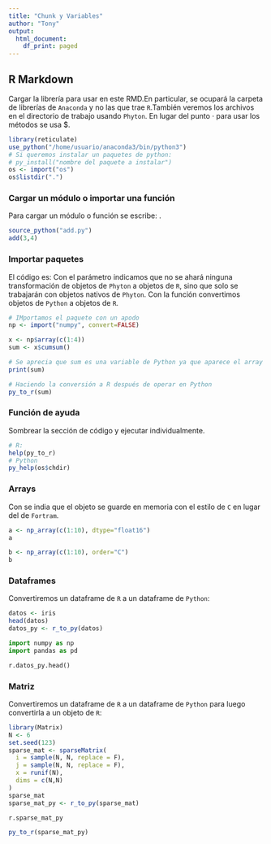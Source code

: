 ```yaml
---
title: "Chunk y Variables"
author: "Tony"
output:
  html_document:
    df_print: paged
---
```



## R Markdown

Cargar la librería \textbf{reticulate} para usar \textit{Phyton} en este RMD.En particular, se ocupará la carpeta de librerías de `Anaconda` y no las que trae `R`.También veremos los archivos en el directorio de trabajo usando `Phyton`. En lugar del punto $\cdot$ para usar los métodos se usa $\$$.
```r
library(reticulate)
use_python("/home/usuario/anaconda3/bin/python3")
# Si queremos instalar un paquetes de python:
# py_install("nombre del paquete a instalar")
os <- import("os")
os$listdir(".")
```

### Cargar un módulo o importar una función

Para cargar un módulo o función se escribe: \textbf{source_python("nombre del modulo")}.
```r
source_python("add.py")
add(3,4)
```

### Importar paquetes
El código es: \textbf{import\(\text{"numpy", convert=FALSE}\)}Con el parámetro \textbf{convert=FALSE} indicamos que no se ahará ninguna transformación de objetos de `Phyton` a objetos de `R`, sino que solo se trabajarán con objetos nativos de `Phyton`. Con la función \textbf{py_to_r()} convertimos objetos de `Python` a objetos de `R`.
```r
# IMportamos el paquete con un apodo
np <- import("numpy", convert=FALSE)

x <- np$array(c(1:4))
sum <- x$cumsum()

# Se aprecia que sum es una variable de Python ya que aparece el array entre corchetes
print(sum)

# Haciendo la conversión a R después de operar en Python
py_to_r(sum)
```

### Función de ayuda

Sombrear la sección de código y ejecutar individualmente.
```r
# R:
help(py_to_r)
# Python
py_help(os$chdir)
```

### Arrays

Con \textbf{order="C"} se india que el objeto se guarde en memoria con el estilo de `C` en lugar del de `Fortram`.
```r
a <- np_array(c(1:10), dtype="float16")
a

b <- np_array(c(1:10), order="C")
b
```

### Dataframes

Convertiremos un dataframe de `R` a un dataframe de `Python`:
```r
datos <- iris
head(datos)
datos_py <- r_to_py(datos)
```

```python
import numpy as np
import pandas as pd

r.datos_py.head()
```

### Matriz

Convertiremos un dataframe de `R` a un dataframe de `Python` para luego convertirla a un objeto de `R`:
```r
library(Matrix)
N <- 6
set.seed(123)
sparse_mat <- sparseMatrix(
  i = sample(N, N, replace = F),
  j = sample(N, N, replace = F),
  x = runif(N),
  dims = c(N,N)
)
sparse_mat
sparse_mat_py <- r_to_py(sparse_mat)
```

```python
r.sparse_mat_py
```

```r
py_to_r(sparse_mat_py)
```